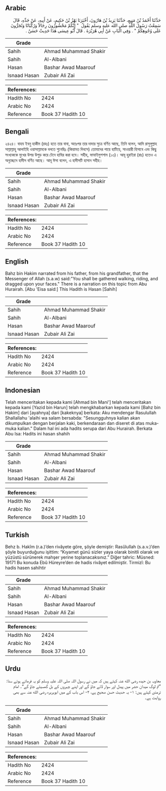 ## Arabic


<div dir="rtl" lang="ar" style={{fontSize:'larger',backgroundColor:'#f8f9fa',padding:20}}>
حَدَّثَنَا أَحْمَدُ بْنُ مَنِيعٍ، حَدَّثَنَا يَزِيدُ بْنُ هَارُونَ، أَخْبَرَنَا بَهْزُ بْنُ حَكِيمٍ، عَنْ أَبِيهِ، عَنْ جَدِّهِ، قَالَ سَمِعْتُ رَسُولَ اللَّهِ صلى الله عليه وسلم يَقُولُ ‏ "‏ إِنَّكُمْ مَحْشُورُونَ رِجَالاً وَرُكْبَانًا وَتُجَرُّونَ عَلَى وُجُوهِكُمْ ‏"‏ ‏.‏ وَفِي الْبَابِ عَنْ أَبِي هُرَيْرَةَ ‏.‏ قَالَ أَبُو عِيسَى هَذَا حَدِيثٌ حَسَنٌ ‏.‏
</div>
<div style={{backgroundColor:'#f8f9fa',padding:20, marginBottom: 10}}><table> <thead> <tr> <th>Grade</th> <th></th> </tr> </thead> <tbody> <tr><td>Sahih</td><td>Ahmad Muhammad Shakir</td></tr><tr><td>Sahih</td><td>Al-Albani</td></tr><tr><td>Hasan</td><td>Bashar Awad Maarouf</td></tr><tr><td>Isnaad Hasan</td><td>Zubair Ali Zai</td></tr></tbody></table><table> <thead> <tr> <th>References:</th> <th></th> </tr> </thead> <tbody><tr><td>Hadith No</td><td>2424</td></tr><tr><td>Arabic No</td><td>2424</td></tr><tr><td>Reference</td><td>Book 37 Hadith 10</td></tr></tbody></table></div>

## Bengali


<div dir="ltr" lang="bn" style={{fontSize:'larger',backgroundColor:'#f8f9fa',padding:20}}>
২৪২৪। বাহয ইবনু হাকীম (রহঃ) হতে তার বাবা, অতঃপর তার দাদার সুত্রে বর্ণিত আছে, তিনি বলেন, আমি রাসুলুল্লাহ সাল্লাল্লাহু আলাইহি ওয়াসাল্লামকে বলতে শুনেছিঃ (কিয়ামত দিবসে) তোমাদের পায়ে হাটিয়ে, সাওয়ারী হিসাবে এবং কিছু সংখ্যককে মুখের উপর উপুড় করে টেনে হাযির করা হবে। সহীহ, ফাযাইলুশশাম (১৩)। আবূ হুরাইরা (রাঃ) হতেও এ অনুচ্ছেদে হাদীস বর্ণিত আছে। আবূ ঈসা বলেন, এ হাদীসটি হাসান সহীহ।
</div>
<div style={{backgroundColor:'#f8f9fa',padding:20, marginBottom: 10}}><table> <thead> <tr> <th>Grade</th> <th></th> </tr> </thead> <tbody> <tr><td>Sahih</td><td>Ahmad Muhammad Shakir</td></tr><tr><td>Sahih</td><td>Al-Albani</td></tr><tr><td>Hasan</td><td>Bashar Awad Maarouf</td></tr><tr><td>Isnaad Hasan</td><td>Zubair Ali Zai</td></tr></tbody></table><table> <thead> <tr> <th>References:</th> <th></th> </tr> </thead> <tbody><tr><td>Hadith No</td><td>2424</td></tr><tr><td>Arabic No</td><td>2424</td></tr><tr><td>Reference</td><td>Book 37 Hadith 10</td></tr></tbody></table></div>

## English


<div dir="ltr" lang="en" style={{fontSize:'larger',backgroundColor:'#f8f9fa',padding:20}}>
Bahz bin Hakim narrated from his father, from his grandfather, that the Messenger of Allah (s.a.w) said:"You shall be gathered walking, riding, and dragged upon your faces." There is a narration on this topic from Abu Hurairah. [Abu 'Eisa said:] This Hadith is Hasan [Sahih]
</div>
<div style={{backgroundColor:'#f8f9fa',padding:20, marginBottom: 10}}><table> <thead> <tr> <th>Grade</th> <th></th> </tr> </thead> <tbody> <tr><td>Sahih</td><td>Ahmad Muhammad Shakir</td></tr><tr><td>Sahih</td><td>Al-Albani</td></tr><tr><td>Hasan</td><td>Bashar Awad Maarouf</td></tr><tr><td>Isnaad Hasan</td><td>Zubair Ali Zai</td></tr></tbody></table><table> <thead> <tr> <th>References:</th> <th></th> </tr> </thead> <tbody><tr><td>Hadith No</td><td>2424</td></tr><tr><td>Arabic No</td><td>2424</td></tr><tr><td>Reference</td><td>Book 37 Hadith 10</td></tr></tbody></table></div>

## Indonesian


<div dir="ltr" lang="id" style={{fontSize:'larger',backgroundColor:'#f8f9fa',padding:20}}>
Telah menceritakan kepada kami [Ahmad bin Mani'] telah menceritakan kepada kami [Yazid bin Harun] telah mengkhabarkan kepada kami [Bahz bin Hakim] dari [ayahnya] dari [kakeknya] berkata: Aku mendengar Rasulullah Shallallahu 'alaihi wa salam bersabda: "Sesungguhnya kalian akan dikumpulkan dengan berjalan kaki, berkendaraan dan diseret di atas muka-muka kalian." Dalam hal ini ada hadits serupa dari Abu Hurairah. Berkata Abu Isa: Hadits ini hasan shahih
</div>
<div style={{backgroundColor:'#f8f9fa',padding:20, marginBottom: 10}}><table> <thead> <tr> <th>Grade</th> <th></th> </tr> </thead> <tbody> <tr><td>Sahih</td><td>Ahmad Muhammad Shakir</td></tr><tr><td>Sahih</td><td>Al-Albani</td></tr><tr><td>Hasan</td><td>Bashar Awad Maarouf</td></tr><tr><td>Isnaad Hasan</td><td>Zubair Ali Zai</td></tr></tbody></table><table> <thead> <tr> <th>References:</th> <th></th> </tr> </thead> <tbody><tr><td>Hadith No</td><td>2424</td></tr><tr><td>Arabic No</td><td>2424</td></tr><tr><td>Reference</td><td>Book 37 Hadith 10</td></tr></tbody></table></div>

## Turkish


<div dir="ltr" lang="tr" style={{fontSize:'larger',backgroundColor:'#f8f9fa',padding:20}}>
Behz b. Hakîm (r.a.)’den rivâyete göre, şöyle demiştir: Rasûlullah (s.a.v.)’den şöyle buyurduğunu işittim: “Kıyamet günü sizler yaya olarak binitli olarak ve yüzüstü sürünerek mahşer yerine toplanacaksınız.” Diğer tahric: Müsned: 19171 Bu konuda Ebû Hüreyre’den de hadis rivâyet edilmiştir. Tirmizî: Bu hadis hasen sahihtir
</div>
<div style={{backgroundColor:'#f8f9fa',padding:20, marginBottom: 10}}><table> <thead> <tr> <th>Grade</th> <th></th> </tr> </thead> <tbody> <tr><td>Sahih</td><td>Ahmad Muhammad Shakir</td></tr><tr><td>Sahih</td><td>Al-Albani</td></tr><tr><td>Hasan</td><td>Bashar Awad Maarouf</td></tr><tr><td>Isnaad Hasan</td><td>Zubair Ali Zai</td></tr></tbody></table><table> <thead> <tr> <th>References:</th> <th></th> </tr> </thead> <tbody><tr><td>Hadith No</td><td>2424</td></tr><tr><td>Arabic No</td><td>2424</td></tr><tr><td>Reference</td><td>Book 37 Hadith 10</td></tr></tbody></table></div>

## Urdu


<div dir="rtl" lang="ur" style={{fontSize:'larger',backgroundColor:'#f8f9fa',padding:20}}>
معاویہ بن حیدہ رضی الله عنہ کہتے ہیں کہ میں نے رسول اللہ صلی اللہ علیہ وسلم کو یہ فرماتے ہوئے سنا: ”تم لوگ میدان حشر میں پیدل اور سوار لائے جاؤ گے اور اپنے چہروں کے بل گھسیٹے جاؤ گے“۔ امام ترمذی کہتے ہیں: ۱- یہ حدیث حسن صحیح ہے، ۲- اس باب کے میں ابوہریرہ رضی الله عنہ سے بھی روایت ہے۔
</div>
<div style={{backgroundColor:'#f8f9fa',padding:20, marginBottom: 10}}><table> <thead> <tr> <th>Grade</th> <th></th> </tr> </thead> <tbody> <tr><td>Sahih</td><td>Ahmad Muhammad Shakir</td></tr><tr><td>Sahih</td><td>Al-Albani</td></tr><tr><td>Hasan</td><td>Bashar Awad Maarouf</td></tr><tr><td>Isnaad Hasan</td><td>Zubair Ali Zai</td></tr></tbody></table><table> <thead> <tr> <th>References:</th> <th></th> </tr> </thead> <tbody><tr><td>Hadith No</td><td>2424</td></tr><tr><td>Arabic No</td><td>2424</td></tr><tr><td>Reference</td><td>Book 37 Hadith 10</td></tr></tbody></table></div>